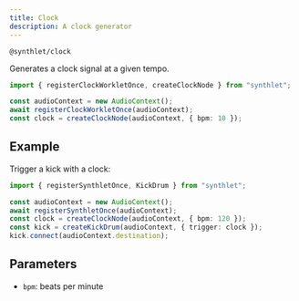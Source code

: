 ```yaml
---
title: Clock
description: A clock generator
---
```



`@synthlet/clock`

Generates a clock signal at a given tempo.

```ts
import { registerClockWorkletOnce, createClockNode } from "synthlet";

const audioContext = new AudioContext();
await registerClockWorkletOnce(audioContext);
const clock = createClockNode(audioContext, { bpm: 10 });
```

<ClockExample />

## Example

Trigger a kick with a clock:

```ts
import { registerSynthletOnce, KickDrum } from "synthlet";

const audioContext = new AudioContext();
await registerSynthletOnce(audioContext);
const clock = createClockNode(audioContext, { bpm: 120 });
const kick = createKickDrum(audioContext, { trigger: clock });
kick.connect(audioContext.destination);
```

## Parameters

- `bpm`: beats per minute
